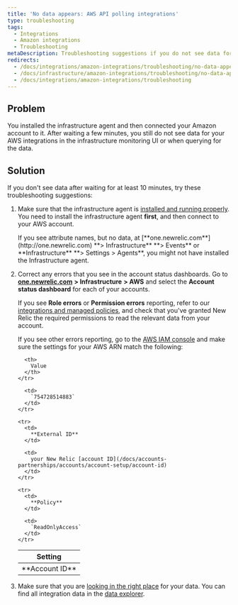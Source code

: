 ```yaml
---
title: 'No data appears: AWS API polling integrations'
type: troubleshooting
tags:
  - Integrations
  - Amazon integrations
  - Troubleshooting
metaDescription: Troubleshooting suggestions if you do not see data for your Amazon/AWS integrations in the New Relic Infrastructure UI.
redirects:
  - /docs/integrations/amazon-integrations/troubleshooting/no-data-appears-aws-integrations
  - /docs/infrastructure/amazon-integrations/troubleshooting/no-data-appears-amazonaws-integrations
  - /docs/integrations/amazon-integrations/troubleshooting
---
```


## Problem

You installed the infrastructure agent and then connected your Amazon account to it. After waiting a few minutes, you still do not see data for your AWS integrations in the infrastructure monitoring UI or when querying for the data.

## Solution

If you don't see data after waiting for at least 10 minutes, try these troubleshooting suggestions:

1. Make sure that the infrastructure agent is [installed and running properly](/docs/infrastructure/new-relic-infrastructure/troubleshooting/no-data-appears-infrastructure). You need to install the infrastructure agent **first**, and then connect to your AWS account.

   <Callout variant="tip">
     If you see attribute names, but no data, at [**one.newrelic.com**](http://one.newrelic.com) **> Infrastructure** **> Events** or **Infrastructure** **> Settings > Agents**, you might not have installed the Infrastructure agent.
   </Callout>
2. Correct any errors that you see in the account status dashboards. Go to [**one.newrelic.com**](http://one.newrelic.com) **> Infrastructure** **> AWS** and select the **Account status dashboard** for each of your accounts.

   If you see **Role errors** or **Permission errors** reporting, refer to our [integrations and managed policies](/docs/integrations/amazon-integrations/getting-started/integrations-managed-policies), and check that you've granted New Relic the required permissions to read the relevant data from your account.

   If you see other errors reporting, go to the [AWS IAM console](https://console.aws.amazon.com/iam/home?#/roles) and make sure the settings for your AWS ARN match the following:

   <table>
     <thead>
       <tr>
         <th>
           Setting
         </th>

         <th>
           Value
         </th>
       </tr>
     </thead>

     <tbody>
       <tr>
         <td>
           **Account ID**
         </td>

         <td>
           `754728514883`
         </td>
       </tr>

       <tr>
         <td>
           **External ID**
         </td>

         <td>
           your New Relic [account ID](/docs/accounts-partnerships/accounts/account-setup/account-id)
         </td>
       </tr>

       <tr>
         <td>
           **Policy**
         </td>

         <td>
           `ReadOnlyAccess`
         </td>
       </tr>
     </tbody>
   </table>
3. Make sure that you are [looking in the right place](/docs/infrastructure/integrations-getting-started/getting-started/understand-integration-data-data-types#metric) for your data. You can find all integration data in the [data explorer](/docs/query-your-data/explore-query-data/data-explorer/introduction-data-explorer).
